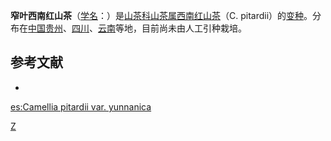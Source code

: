 {{Infraspeciesbox 
| genus = Camellia
| species = pitardii
| varietas = yunnanica
| authority = 
}}

'''窄叶西南红山茶'''（[[学名|学名]]：{{lang|la|''Camellia pitardii'' var. ''yunnanica''}}）是[[山茶科|山茶科]][[山茶属|山茶属]][[西南红山茶|西南红山茶]]（C. pitardii）的[[变种|变种]]。分布在[[中国|中国]][[贵州|贵州]]、[[四川|四川]]、[[云南|云南]]等地，目前尚未由人工引种栽培。

== 参考文献 ==
<div class="references-small">
* {{cite web| url =http://www.bioinfo.cn/db05/KmzwSpecies.php?action=view&id=28920| title =窄叶西南红山茶（变种）| work =《中国高等植物数据库全库》| publisher =中国科学院微生物研究所| author =昆明植物研究所| accessdate =2009-02-26| deadurl =yes| archiveurl =https://web.archive.org/web/20160305003428/http://www.bioinfo.cn/db05/KmzwSpecies.php?action=view&id=28920| archivedate =2016-03-05}}
</div>
{{Taxonbar|from=Q18231271}}

[[Category:山茶属|Z]]


{{植物小作品}}

[[es:Camellia_pitardii_var._yunnanica|es:Camellia pitardii var. yunnanica]]